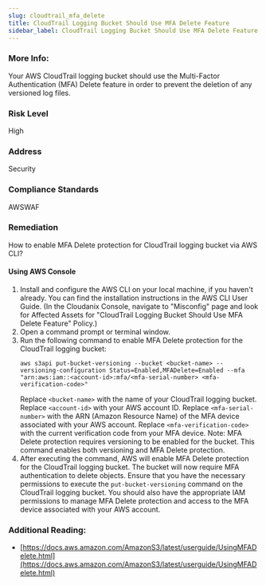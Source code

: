 ```yaml
---
slug: cloudtrail_mfa_delete
title: CloudTrail Logging Bucket Should Use MFA Delete Feature
sidebar_label: CloudTrail Logging Bucket Should Use MFA Delete Feature
---
```


### More Info:

Your AWS CloudTrail logging bucket should use the Multi-Factor Authentication (MFA) Delete feature in order to prevent the deletion of any versioned log files.

### Risk Level

High

### Address

Security

### Compliance Standards

AWSWAF

### Remediation

How to enable MFA Delete protection for CloudTrail logging bucket via AWS CLI?

#### Using AWS Console

1. Install and configure the AWS CLI on your local machine, if you haven't already. You can find the installation instructions in the AWS CLI User Guide.
    (In the Cloudanix Console, navigate to "Misconfig" page and look for Affected Assets for "CloudTrail Logging Bucket Should Use MFA Delete Feature" Policy.)
2. Open a command prompt or terminal window.
3. Run the following command to enable MFA Delete protection for the CloudTrail logging bucket:
   ```
   aws s3api put-bucket-versioning --bucket <bucket-name> --versioning-configuration Status=Enabled,MFADelete=Enabled --mfa "arn:aws:iam::<account-id>:mfa/<mfa-serial-number> <mfa-verification-code>"
   ```
   Replace `<bucket-name>` with the name of your CloudTrail logging bucket.
   Replace `<account-id>` with your AWS account ID.
   Replace `<mfa-serial-number>` with the ARN (Amazon Resource Name) of the MFA device associated with your AWS account.
   Replace `<mfa-verification-code>` with the current verification code from your MFA device.
   Note: MFA Delete protection requires versioning to be enabled for the bucket. This command enables both versioning and MFA Delete protection.
4. After executing the command, AWS will enable MFA Delete protection for the CloudTrail logging bucket. The bucket will now require MFA authentication to delete objects.
Ensure that you have the necessary permissions to execute the `put-bucket-versioning` command on the CloudTrail logging bucket. You should also have the appropriate IAM permissions to manage MFA Delete protection and access to the MFA device associated with your AWS account.

### Additional Reading:

- [https://docs.aws.amazon.com/AmazonS3/latest/userguide/UsingMFADelete.html](https://docs.aws.amazon.com/AmazonS3/latest/userguide/UsingMFADelete.html) 

